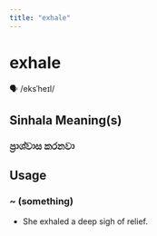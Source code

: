 ```yaml
---
title: "exhale"
---
```


# exhale

🗣️ /eksˈheɪl/

## Sinhala Meaning(s)

### ප්‍රාශ්වාස කරනවා

## Usage

### ~ (something)

- She exhaled a deep sigh of relief.

